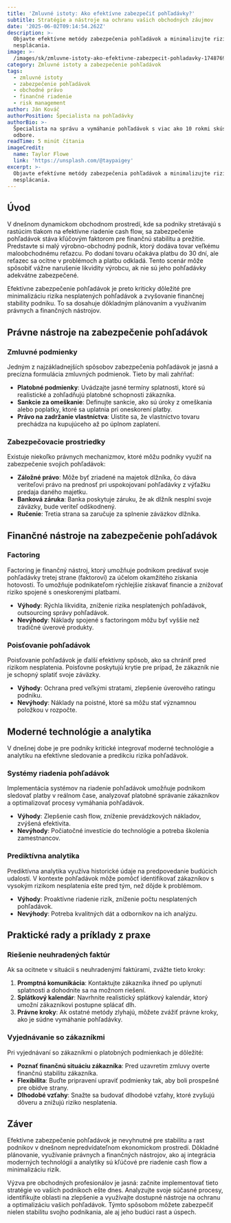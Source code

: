 ```yaml
---
title: 'Zmluvné istoty: Ako efektívne zabezpečiť pohľadávky?'
subtitle: Stratégie a nástroje na ochranu vašich obchodných záujmov
date: '2025-06-02T09:14:54.262Z'
description: >-
  Objavte efektívne metódy zabezpečenia pohľadávok a minimalizujte riziko
  nesplácania.
image: >-
  /images/sk/zmluvne-istoty-ako-efektivne-zabezpecit-pohladavky-1748769293403.jpg
category: Zmluvné istoty a zabezpečenie pohľadávok
tags:
  - zmluvné istoty
  - zabezpečenie pohľadávok
  - obchodné právo
  - finančné riadenie
  - risk management
author: Ján Kováč
authorPosition: Špecialista na pohľadávky
authorBio: >-
  Špecialista na správu a vymáhanie pohľadávok s viac ako 10 rokmi skúseností v
  odbore.
readTime: 5 minút čítania
imageCredit:
  name: Taylor Flowe
  link: 'https://unsplash.com/@taypaigey'
excerpt: >-
  Objavte efektívne metódy zabezpečenia pohľadávok a minimalizujte riziko
  nesplácania.
---
```

## Úvod

V dnešnom dynamickom obchodnom prostredí, kde sa podniky stretávajú s rastúcim tlakom na efektívne riadenie cash flow, sa zabezpečenie pohľadávok stáva kľúčovým faktorom pre finančnú stabilitu a prežitie. Predstavte si malý výrobno-obchodný podnik, ktorý dodáva tovar veľkému maloobchodnému reťazcu. Po dodaní tovaru očakáva platbu do 30 dní, ale reťazec sa ocitne v problémoch a platbu odkladá. Tento scenár môže spôsobiť vážne narušenie likvidity výrobcu, ak nie sú jeho pohľadávky adekvátne zabezpečené. 

Efektívne zabezpečenie pohľadávok je preto kriticky dôležité pre minimalizáciu rizika nesplatených pohľadávok a zvyšovanie finančnej stability podniku. To sa dosahuje dôkladným plánovaním a využívaním právnych a finančných nástrojov.

## Právne nástroje na zabezpečenie pohľadávok

### Zmluvné podmienky

Jedným z najzákladnejších spôsobov zabezpečenia pohľadávok je jasná a precízna formulácia zmluvných podmienok. Tieto by mali zahŕňať:

- **Platobné podmienky**: Uvádzajte jasné termíny splatnosti, ktoré sú realistické a zohľadňujú platobné schopnosti zákazníka.
- **Sankcie za omeškanie**: Definujte sankcie, ako sú úroky z omeškania alebo poplatky, ktoré sa uplatnia pri oneskorení platby.
- **Právo na zadržanie vlastníctva**: Uistite sa, že vlastníctvo tovaru prechádza na kupujúceho až po úplnom zaplatení.

### Zabezpečovacie prostriedky

Existuje niekoľko právnych mechanizmov, ktoré môžu podniky využiť na zabezpečenie svojich pohľadávok:

- **Záložné právo**: Môže byť zriadené na majetok dlžníka, čo dáva veriteľovi právo na prednosť pri uspokojovaní pohľadávky z výťažku predaja daného majetku.
- **Banková záruka**: Banka poskytuje záruku, že ak dlžník nesplní svoje záväzky, bude veriteľ odškodnený.
- **Ručenie**: Tretia strana sa zaručuje za splnenie záväzkov dlžníka.

## Finančné nástroje na zabezpečenie pohľadávok

### Factoring

Factoring je finančný nástroj, ktorý umožňuje podnikom predávať svoje pohľadávky tretej strane (faktorovi) za účelom okamžitého získania hotovosti. To umožňuje podnikateľom rýchlejšie získavať financie a znižovať riziko spojené s oneskorenými platbami.

- **Výhody**: Rýchla likvidita, zníženie rizika nesplatených pohľadávok, outsourcing správy pohľadávok.
- **Nevýhody**: Náklady spojené s factoringom môžu byť vyššie než tradičné úverové produkty.

### Poisťovanie pohľadávok

Poisťovanie pohľadávok je ďalší efektívny spôsob, ako sa chrániť pred rizikom nesplatenia. Poisťovne poskytujú krytie pre prípad, že zákazník nie je schopný splatiť svoje záväzky.

- **Výhody**: Ochrana pred veľkými stratami, zlepšenie úverového ratingu podniku.
- **Nevýhody**: Náklady na poistné, ktoré sa môžu stať významnou položkou v rozpočte.

## Moderné technológie a analytika

V dnešnej dobe je pre podniky kritické integrovať moderné technológie a analytiku na efektívne sledovanie a predikciu rizika pohľadávok. 

### Systémy riadenia pohľadávok

Implementácia systémov na riadenie pohľadávok umožňuje podnikom sledovať platby v reálnom čase, analyzovať platobné správanie zákazníkov a optimalizovať procesy vymáhania pohľadávok.

- **Výhody**: Zlepšenie cash flow, zníženie prevádzkových nákladov, zvýšená efektivita.
- **Nevýhody**: Počiatočné investície do technológie a potreba školenia zamestnancov.

### Prediktívna analytika

Prediktívna analytika využíva historické údaje na predpovedanie budúcich udalostí. V kontexte pohľadávok môže pomôcť identifikovať zákazníkov s vysokým rizikom nesplatenia ešte pred tým, než dôjde k problémom.

- **Výhody**: Proaktívne riadenie rizík, zníženie počtu nesplatených pohľadávok.
- **Nevýhody**: Potreba kvalitných dát a odborníkov na ich analýzu.

## Praktické rady a príklady z praxe

### Riešenie neuhradených faktúr

Ak sa ocitnete v situácii s neuhradenými faktúrami, zvážte tieto kroky:

1. **Promptná komunikácia**: Kontaktujte zákazníka ihneď po uplynutí splatnosti a dohodnite sa na možnom riešení.
2. **Splátkový kalendár**: Navrhnite realistický splátkový kalendár, ktorý umožní zákazníkovi postupne splácať dlh.
3. **Právne kroky**: Ak ostatné metódy zlyhajú, môžete zvážiť právne kroky, ako je súdne vymáhanie pohľadávky.

### Vyjednávanie so zákazníkmi

Pri vyjednávaní so zákazníkmi o platobných podmienkach je dôležité:

- **Poznať finančnú situáciu zákazníka**: Pred uzavretím zmluvy overte finančnú stabilitu zákazníka.
- **Flexibilita**: Buďte pripravení upraviť podmienky tak, aby boli prospešné pre obidve strany.
- **Dlhodobé vzťahy**: Snažte sa budovať dlhodobé vzťahy, ktoré zvyšujú dôveru a znižujú riziko nesplatenia.

## Záver

Efektívne zabezpečenie pohľadávok je nevyhnutné pre stabilitu a rast podnikov v dnešnom nepredvídateľnom ekonomickom prostredí. Dôkladné plánovanie, využívanie právnych a finančných nástrojov, ako aj integrácia moderných technológií a analytiky sú kľúčové pre riadenie cash flow a minimalizáciu rizík. 

Výzva pre obchodných profesionálov je jasná: začnite implementovať tieto stratégie vo vašich podnikoch ešte dnes. Analyzujte svoje súčasné procesy, identifikujte oblasti na zlepšenie a využívajte dostupné nástroje na ochranu a optimalizáciu vašich pohľadávok. Týmto spôsobom môžete zabezpečiť nielen stabilitu svojho podnikania, ale aj jeho budúci rast a úspech.
